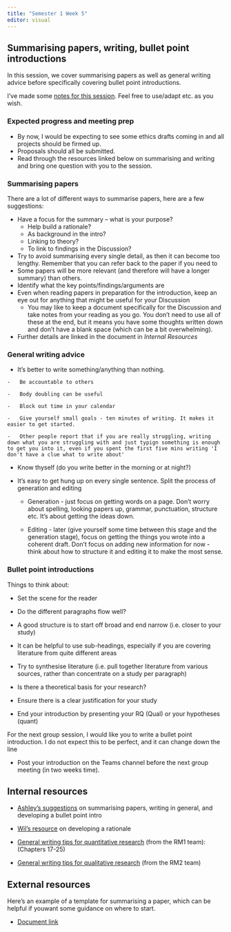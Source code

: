 ```yaml
---
title: "Semester 1 Week 5"
editor: visual
---
```


## Summarising papers, writing, bullet point introductions

In this session, we cover summarising papers as well as general writing advice before specifically covering bullet point introductions.

I've made some [notes for this session](https://gla-my.sharepoint.com/:w:/g/personal/ashley_robertson_glasgow_ac_uk/EeTpe8KOecFNvPUzETtY3U8B34TUuXe1Ogy6ZFNDAbTPcw?e=EMHCKI). Feel free to use/adapt etc. as you wish.

### Expected progress and meeting prep

-   By now, I would be expecting to see some ethics drafts coming in and all projects should be firmed up.
-   Proposals should all be submitted.
-   Read through the resources linked below on summarising and writing and bring one question with you to the session.

### Summarising papers

There are a lot of different ways to summarise papers, here are a few suggestions:

-   Have a focus for the summary – what is your purpose?
    -   Help build a rationale?
    -   As background in the intro?
    -   Linking to theory?
    -   To link to findings in the Discussion?
-   Try to avoid summarising every single detail, as then it can become too lengthy. Remember that you can refer back to the paper if you need to
-   Some papers will be more relevant (and therefore will have a longer summary) than others.
-   Identify what the key points/findings/arguments are
-   Even when reading papers in preparation for the introduction, keep an eye out for anything that might be useful for your Discussion
    -   You may like to keep a document specifically for the Discussion and take notes from your reading as you go. You don’t need to use all of these at the end, but it means you have some thoughts written down and don’t have a blank space (which can be a bit overwhelming).
-   Further details are linked in the document in *Internal Resources*

### General writing advice

-    It's better to write something/anything than nothing.

    -   Be accountable to others

    -   Body doubling can be useful

    -   Block out time in your calendar

    -   Give yourself small goals - ten minutes of writing. It makes it easier to get started.

    -   Other people report that if you are really struggling, writing down what you are struggling with and just typign something is enough to get you into it, even if you spent the first five mins writing 'I don't have a clue what to write about'

-   Know thyself (do you write better in the morning or at night?)

-   It's easy to get hung up on every single sentence. Split the process of generation and editing

    -   Generation - just focus on getting words on a page. Don't worry about spelling, looking papers up, grammar, punctuation, structure etc. It's about getting the ideas down.

    -   Editing - later (give yourself some time between this stage and the generation stage), focus on getting the things you wrote into a coherent draft. Don't focus on adding new information for now - think about how to structure it and editing it to make the most sense.

### Bullet point introductions

Things to think about:

-    Set the scene for the reader

-   Do the different paragraphs flow well?

-   A good structure is to start off broad and end narrow (i.e. closer to your study)

-   It can be helpful to use sub-headings, especially if you are covering literature from quite different areas

-   Try to synthesise literature (i.e. pull together literature from various sources, rather than concentrate on a study per paragraph)

-   Is there a theoretical basis for your research?

-   Ensure there is a clear justification for your study

-   End your introduction by presenting your RQ (Qual) or your hypotheses (quant)

For the next group session, I would like you to write a bullet point introduction. I do not expect this to be perfect, and it can change down the line

-   Post your introduction on the Teams channel before the next group meeting (in two weeks time).

## Internal resources

-   [Ashley's suggestions](https://gla-my.sharepoint.com/:w:/g/personal/ashley_robertson_glasgow_ac_uk/EeTpe8KOecFNvPUzETtY3U8B34TUuXe1Ogy6ZFNDAbTPcw?e=EMHCKI) on summarising papers, writing in general, and developing a bullet point intro

-   [Wil's resource](https://gla-my.sharepoint.com/:w:/g/personal/ashley_robertson_glasgow_ac_uk/EXHOBRvN14dLoThMX6zBEd0B7dxgXh3t7zcUhc5H7CSOjw?e=HeDnPs) on developing a rationale

-   [General writing tips for quantitative research](https://bartlettje.github.io/RM1_Resources/Resources.html) (from the RM1 team): (Chapters 17-25)

-   [General writing tips for qualitative research](https://wtoivo.github.io/RM2-ODL-quali-book/academic-writing.html) (from the RM2 team)

## External resources

Here's an example of a template for summarising a paper, which can be helpful if youwant some guidance on where to start.

-   [Document link](https://teachpsychscience.org/index.php/a-guide-and-template-for-taking-notes-on-research/815/communicating-science/)
